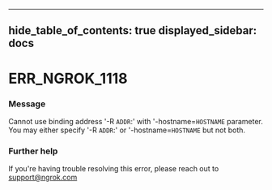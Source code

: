 

---
hide_table_of_contents: true
displayed_sidebar: docs
---


# ERR_NGROK_1118

### Message
Cannot use binding address '-R `ADDR`:' with '-hostname=`HOSTNAME` parameter.
You may either specify '-R `ADDR`:' or '-hostname=`HOSTNAME` but not both.

<ErrorDetails />



### Further help
If you're having trouble resolving this error, please reach out to [support@ngrok.com](mailto:support@ngrok.com?subject=Help%20with%20ERR_NGROK_1118)

